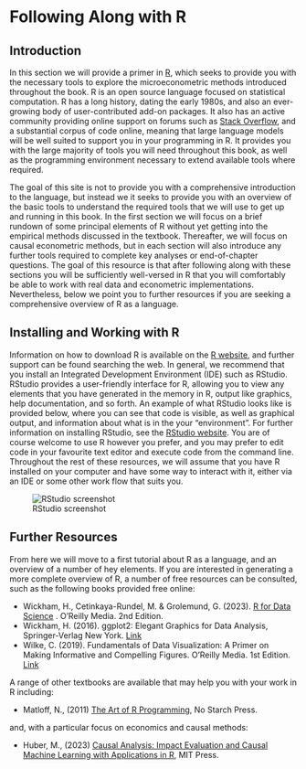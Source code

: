 # Following Along with R

## Introduction

In this section we will provide a primer in [R](https://www.r-project.org/), which seeks to provide you with the necessary tools to explore the microeconometric methods introduced throughout the book. R is an open source language focused on statistical computation. R has a long history, dating the early 1980s, and also an ever-growing body of user-contributed add-on packages. It also has an active community providing online support on forums such as [Stack Overflow](https://stackoverflow.com/questions/tagged/r), and a substantial corpus of code online, meaning that large language models will be well suited to support you in your programming in R. It provides you with the large majority of tools you will need throughout this book, as well as the programming environment necessary to extend available tools where required.

The goal of this site is not to provide you with a comprehensive introduction to the language, but instead we it seeks to provide you with an overview of the basic tools to understand the required tools that we will use to get up and running in this book. In the first section we will focus on a brief rundown of some principal elements of R without yet getting into the empirical methods discussed in the textbook. Thereafter, we will focus on causal econometric methods, but in each section will also introduce any further tools required to complete key analyses or end-of-chapter questions. The goal of this resource is that after following along with these sections you will be sufficiently well-versed in R that you will comfortably be able to work with real data and econometric implementations. Nevertheless, below we point you to further resources if you are seeking a comprehensive overview of R as a language.

## Installing and Working with R

Information on how to download R is available on the [R website](https://www.r-project.org/), and further support can be found searching the web. In general, we recommend that you install an Integrated Development Environment (IDE) such as RStudio. RStudio provides a user-friendly interface for R, allowing you to view any elements that you have generated in the memory in R, output like graphics, help documentation, and so forth. An example of what RStudio looks like is provided below, where you can see that code is visible, as well as graphical output, and information about what is in the your "environment". For further information on installing RStudio, see the [RStudio website](https://posit.co/download/rstudio-desktop/#download). You are of course welcome to use R however you prefer, and you may prefer to edit code in your favourite text editor and execute code from the command line. Throughout the rest of these resources, we will assume that you have R installed on your computer and have some way to interact with it, either via an IDE or some other work flow that suits you.

![RStudio screenshot](rstudio-panes-labeled.jpeg)

## Further Resources

From here we will move to a first tutorial about R as a language, and an overview of a number of hey elements. If you are interested in generating a more complete overview of R, a number of free resources can be consulted, such as the following books provided free online:

-   Wickham, H., Cetinkaya-Rundel, M. & Grolemund, G. (2023). [R for Data Science](https://r4ds.hadley.nz/) . O'Reilly Media. 2nd Edition.
-   Wickham, H. (2016). ggplot2: Elegant Graphics for Data Analysis, Springer-Verlag New York. [Link](https://ggplot2-book.org/)\
-   Wilke, C. (2019). Fundamentals of Data Visualization: A Primer on Making Informative and Compelling Figures. O'Reilly Media. 1st Edition. [Link](https://clauswilke.com/dataviz/)

A range of other textbooks are available that may help you with your work in R including:

-   Matloff, N., (2011) [The Art of R Programming](https://www.oreilly.com/library/view/the-art-of/9781593273842/), No Starch Press.

and, with a particular focus on economics and causal methods:

-   Huber, M., (2023) [Causal Analysis: Impact Evaluation and Causal Machine Learning with Applications in R](https://mitpress.mit.edu/9780262545914/causal-analysis/), MIT Press.